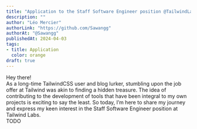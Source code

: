 ```yaml
---
title: "Application to the Staff Software Engineer position @TailwindLabs"
description: ""
author: "Léo Mercier"
authorLink: "https://github.com/Sawangg"
authorAt: "@Sawangg"
publishedAt: 2024-04-03
tags: 
- title: Application
  color: orange
draft: true
---
```


Hey there!
<br />
As a long-time TailwindCSS user and blog lurker, stumbling upon the job offer at Tailwind was akin to finding a hidden treasure. The idea of contributing to the development of tools that have been integral to my own projects is exciting to say the least. So today, I’m here to share my journey and express my keen interest in the Staff Software Engineer position at Tailwind Labs.
<br />
TODO

